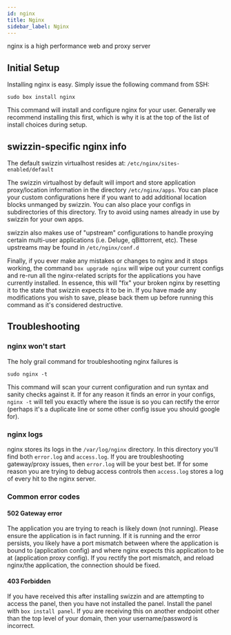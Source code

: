 ```yaml
---
id: nginx
title: Nginx
sidebar_label: Nginx
---
```


nginx is a high performance web and proxy server

## Initial Setup

Installing nginx is easy. Simply issue the following command from SSH:

```plaintext main
sudo box install nginx
```

This command will install and configure nginx for your user. Generally we recommend installing this first, which is why it is at the top of the list of install choices during setup.

## swizzin-specific nginx info

The default swizzin virtualhost resides at: `/etc/nginx/sites-enabled/default`

The swizzin virtualhost by default will import and store application proxy/location information in the directory `/etc/nginx/apps`. You can place your custom configurations here if you want to add additional location blocks unmanged by swizzin. You can also place your configs in subdirectories of this directory. Try to avoid using names already in use by swizzin for your own apps.

swizzin also makes use of "upstream" configurations to handle proxying certain multi-user applications (i.e. Deluge, qBittorrent, etc). These upstreams may be found in `/etc/nginx/conf.d`

Finally, if you ever make any mistakes or changes to nginx and it stops working, the command `box upgrade nginx` will wipe out your current configs and re-run all the nginx-related scripts for the applications you have currently installed. In essence, this will "fix" your broken nginx by resetting it to the state that swizzin expects it to be in. If you have made any modifications you wish to save, please back them up before running this command as it's considered destructive.

## Troubleshooting

### nginx won't start

The holy grail command for troubleshooting nginx failures is

```
sudo nginx -t
```

This command will scan your current configuration and run syntax and sanity checks against it. If for any reason it finds an error in your configs, `nginx -t` will tell you exactly where the issue is so you can rectify the error (perhaps it's a duplicate line or some other config issue you should google for).

### nginx logs

nginx stores its logs in the `/var/log/nginx` directory. In this directory you'll find both `error.log` and `access.log`. If you are troubleshooting gateway/proxy issues, then `error.log` will be your best bet. If for some reason you are trying to debug access controls then `access.log` stores a log of every hit to the nginx server.

### Common error codes

#### 502 Gateway error

The application you are trying to reach is likely down (not running). Please ensure the application is in fact running. If it is running and the error persists, you likely have a port mismatch between where the application is bound to (application config) and where nginx expects this application to be at (application proxy config). If you rectify the port mismatch, and reload nginx/the application, the connection should be fixed.

#### 403 Forbidden

If you have received this after installing swizzin and are attempting to access the panel, then you have not installed the panel. Install the panel with `box install panel`. If you are receiving this on another endpoint other than the top level of your domain, then your username/password is incorrect.
